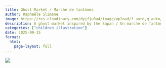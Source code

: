 ```yaml
---
title: Ghost Market / Marché de fantômes
author: Raphaële Slimane
image: https://res.cloudinary.com/dyjfju0u4/image/upload/f_auto,q_auto/v1757935921/ghostmarket_cui4me.png
description: A ghost market inspired by the Sapan / Un marché de fantômes inspiré du Sapan
categories: ["children illustration"]
date: 2025-09-15
format:
  html:
    page-layout: full
---
```


![](https://res.cloudinary.com/dyjfju0u4/image/upload/f_auto,q_auto/v1757935921/ghostmarket_cui4me.png)

